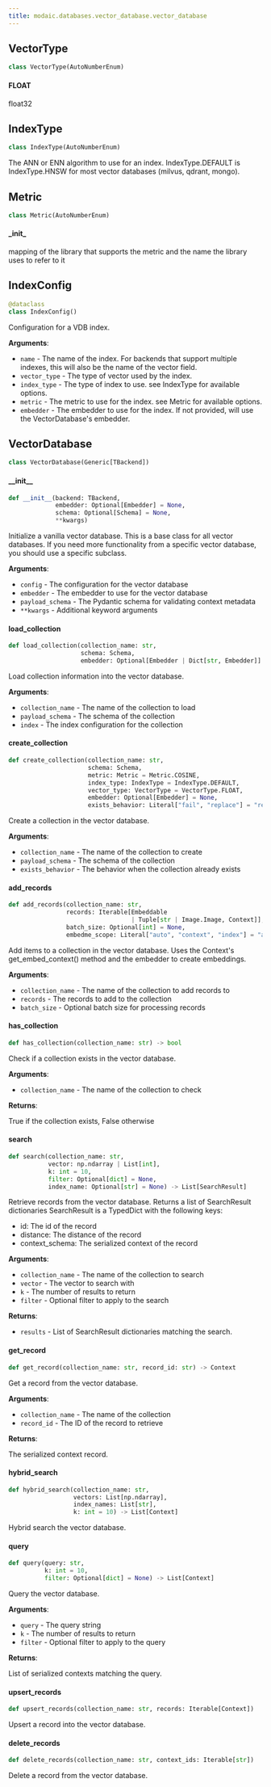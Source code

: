 ```yaml
---
title: modaic.databases.vector_database.vector_database
---
```


## VectorType

```python
class VectorType(AutoNumberEnum)
```

#### FLOAT

float32

## IndexType

```python
class IndexType(AutoNumberEnum)
```

The ANN or ENN algorithm to use for an index. IndexType.DEFAULT is IndexType.HNSW for most vector databases (milvus, qdrant, mongo).

## Metric

```python
class Metric(AutoNumberEnum)
```

#### \_init\_

mapping of the library that supports the metric and the name the library uses to refer to it

## IndexConfig

```python
@dataclass
class IndexConfig()
```

Configuration for a VDB index.

**Arguments**:

- `name` - The name of the index. For backends that support multiple indexes, this will also be the name of the vector field.
- `vector_type` - The type of vector used by the index.
- `index_type` - The type of index to use. see IndexType for available options.
- `metric` - The metric to use for the index. see Metric for available options.
- `embedder` - The embedder to use for the index. If not provided, will use the VectorDatabase&#x27;s embedder.

## VectorDatabase

```python
class VectorDatabase(Generic[TBackend])
```

#### \_\_init\_\_

```python
def __init__(backend: TBackend,
             embedder: Optional[Embedder] = None,
             schema: Optional[Schema] = None,
             **kwargs)
```

Initialize a vanilla vector database. This is a base class for all vector databases. If you need more functionality from a specific vector database, you should use a specific subclass.

**Arguments**:

- `config` - The configuration for the vector database
- `embedder` - The embedder to use for the vector database
- `payload_schema` - The Pydantic schema for validating context metadata
- `**kwargs` - Additional keyword arguments

#### load\_collection

```python
def load_collection(collection_name: str,
                    schema: Schema,
                    embedder: Optional[Embedder | Dict[str, Embedder]] = None)
```

Load collection information into the vector database.

**Arguments**:

- `collection_name` - The name of the collection to load
- `payload_schema` - The schema of the collection
- `index` - The index configuration for the collection

#### create\_collection

```python
def create_collection(collection_name: str,
                      schema: Schema,
                      metric: Metric = Metric.COSINE,
                      index_type: IndexType = IndexType.DEFAULT,
                      vector_type: VectorType = VectorType.FLOAT,
                      embedder: Optional[Embedder] = None,
                      exists_behavior: Literal["fail", "replace"] = "replace")
```

Create a collection in the vector database.

**Arguments**:

- `collection_name` - The name of the collection to create
- `payload_schema` - The schema of the collection
- `exists_behavior` - The behavior when the collection already exists

#### add\_records

```python
def add_records(collection_name: str,
                records: Iterable[Embeddable
                                  | Tuple[str | Image.Image, Context]],
                batch_size: Optional[int] = None,
                embedme_scope: Literal["auto", "context", "index"] = "auto")
```

Add items to a collection in the vector database.
Uses the Context&#x27;s get_embed_context() method and the embedder to create embeddings.

**Arguments**:

- `collection_name` - The name of the collection to add records to
- `records` - The records to add to the collection
- `batch_size` - Optional batch size for processing records

#### has\_collection

```python
def has_collection(collection_name: str) -> bool
```

Check if a collection exists in the vector database.

**Arguments**:

- `collection_name` - The name of the collection to check
  

**Returns**:

  True if the collection exists, False otherwise

#### search

```python
def search(collection_name: str,
           vector: np.ndarray | List[int],
           k: int = 10,
           filter: Optional[dict] = None,
           index_name: Optional[str] = None) -> List[SearchResult]
```

Retrieve records from the vector database.
Returns a list of SearchResult dictionaries
SearchResult is a TypedDict with the following keys:
- id: The id of the record
- distance: The distance of the record
- context_schema: The serialized context of the record

**Arguments**:

- `collection_name` - The name of the collection to search
- `vector` - The vector to search with
- `k` - The number of results to return
- `filter` - Optional filter to apply to the search
  

**Returns**:

- `results` - List of SearchResult dictionaries matching the search.

#### get\_record

```python
def get_record(collection_name: str, record_id: str) -> Context
```

Get a record from the vector database.

**Arguments**:

- `collection_name` - The name of the collection
- `record_id` - The ID of the record to retrieve
  

**Returns**:

  The serialized context record.

#### hybrid\_search

```python
def hybrid_search(collection_name: str,
                  vectors: List[np.ndarray],
                  index_names: List[str],
                  k: int = 10) -> List[Context]
```

Hybrid search the vector database.

#### query

```python
def query(query: str,
          k: int = 10,
          filter: Optional[dict] = None) -> List[Context]
```

Query the vector database.

**Arguments**:

- `query` - The query string
- `k` - The number of results to return
- `filter` - Optional filter to apply to the query
  

**Returns**:

  List of serialized contexts matching the query.

#### upsert\_records

```python
def upsert_records(collection_name: str, records: Iterable[Context])
```

Upsert a record into the vector database.

#### delete\_records

```python
def delete_records(collection_name: str, context_ids: Iterable[str])
```

Delete a record from the vector database.

